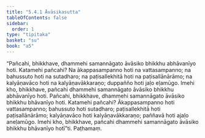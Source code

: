 ```yaml
---
title: "5.4.1 Āvāsikasutta"
tableOfContents: false
sidebar:
  order: 1
type: "tipitaka"
basket: "su"
book: "a5"
---
```



<DynamicBreadcrumb />

<Division number="231" book="a5" bookNo="16" page="228">

<Paragraph number="1289" book="a5">
“Pañcahi, bhikkhave, dhammehi samannāgato āvāsiko bhikkhu abhāvanīyo hoti. Katamehi pañcahi? Na ākappasampanno hoti na vattasampanno; na bahussuto hoti na sutadharo; na paṭisallekhitā hoti na paṭisallānārāmo; na kalyāṇavāco hoti na kalyāṇavākkaraṇo; duppañño hoti jaḷo eḷamūgo. Imehi kho, bhikkhave, pañcahi dhammehi samannāgato āvāsiko bhikkhu abhāvanīyo hoti.
</Paragraph>

<Paragraph number="1290" book="a5">
Pañcahi, bhikkhave, dhammehi samannāgato āvāsiko bhikkhu bhāvanīyo hoti. Katamehi pañcahi? Ākappasampanno hoti vattasampanno; bahussuto hoti sutadharo; paṭisallekhitā hoti paṭisallānārāmo; kalyāṇavāco hoti kalyāṇavākkaraṇo; paññavā hoti ajaḷo aneḷamūgo. Imehi kho, bhikkhave, pañcahi dhammehi samannāgato āvāsiko bhikkhu bhāvanīyo hotī”ti.

</Paragraph>
</Division>

<Paragraph number="1291" type="center" book="a5">
Paṭhamaṃ.
</Paragraph>